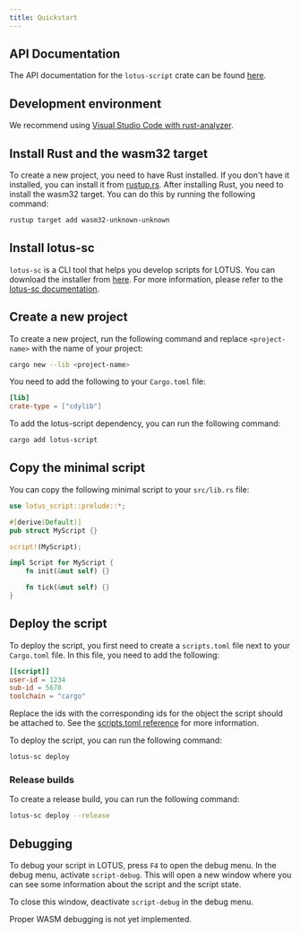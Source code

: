 ```yaml
---
title: Quickstart
---
```


## API Documentation

The API documentation for the `lotus-script` crate can be found [here](https://docs.rs/lotus-script/latest/).

## Development environment

We recommend using [Visual Studio Code with rust-analyzer](https://code.visualstudio.com/docs/languages/rust).

## Install Rust and the wasm32 target

To create a new project, you need to have Rust installed. If you don't have it installed, you can install it from [rustup.rs](https://rustup.rs/).
After installing Rust, you need to install the wasm32 target. You can do this by running the following command:

```bash
rustup target add wasm32-unknown-unknown
```

## Install lotus-sc

`lotus-sc` is a CLI tool that helps you develop scripts for LOTUS. You can download the installer from [here](http://nexus.lotus-simulator.dev/assets/lotus-sc-installer/lotus-sc-installer.exe). For more information, please refer to the [lotus-sc documentation](/lotus-sc/overview/).

## Create a new project

To create a new project, run the following command and replace `<project-name>` with the name of your project:

```bash
cargo new --lib <project-name>
```

You need to add the following to your `Cargo.toml` file:

```toml
[lib]
crate-type = ["cdylib"]
```

To add the lotus-script dependency, you can run the following command:

```bash
cargo add lotus-script
```

## Copy the minimal script

You can copy the following minimal script to your `src/lib.rs` file:

```rust
use lotus_script::prelude::*;

#[derive(Default)]
pub struct MyScript {}

script!(MyScript);

impl Script for MyScript {
    fn init(&mut self) {}

    fn tick(&mut self) {}
}
```

## Deploy the script

To deploy the script, you first need to create a `scripts.toml` file next to your `Cargo.toml` file. In this file, you need to add the following:

```toml filename="scripts.toml"
[[script]]
user-id = 1234
sub-id = 5678
toolchain = "cargo"
```

Replace the ids with the corresponding ids for the object the script should be attached to.
See the [scripts.toml reference](/lotus-sc/configuration) for more information.

To deploy the script, you can run the following command:

```bash
lotus-sc deploy
```

### Release builds

To create a release build, you can run the following command:

```bash
lotus-sc deploy --release
```

## Debugging

To debug your script in LOTUS, press `F4` to open the debug menu. In the debug menu, activate `script-debug`.
This will open a new window where you can see some information about the script and the script state.

To close this window, deactivate `script-debug` in the debug menu.

Proper WASM debugging is not yet implemented.
